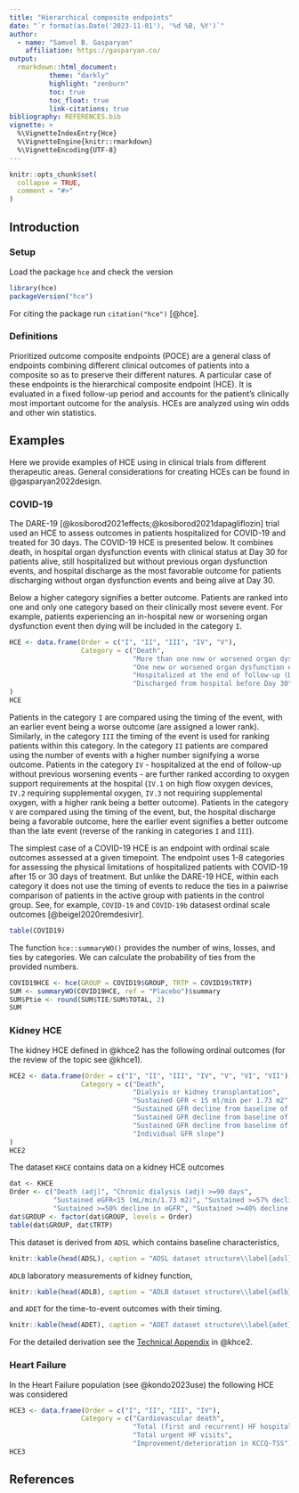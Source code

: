 ```yaml
---
title: "Hierarchical composite endpoints"
date: "`r format(as.Date('2023-11-01'), '%d %B, %Y')`"
author:
  - name: "Samvel B. Gasparyan"
    affiliation: https://gasparyan.co/
output:
  rmarkdown::html_document:
          theme: "darkly"
          highlight: "zenburn"
          toc: true
          toc_float: true
          link-citations: true 
bibliography: REFERENCES.bib
vignette: >
  %\VignetteIndexEntry{Hce}
  %\VignetteEngine{knitr::rmarkdown}
  %\VignetteEncoding{UTF-8}
---
```


```r
knitr::opts_chunk$set(
  collapse = TRUE,
  comment = "#>"
)
```

## Introduction


### Setup

Load the package `hce` and check the version

```r
library(hce)
packageVersion("hce")
```

For citing the package run `citation("hce")` [@hce].

### Definitions

Prioritized outcome composite endpoints (POCE) are a general class of endpoints combining different clinical outcomes of patients into a composite so as to preserve their different natures. A particular case of these endpoints is the hierarchical composite endpoint (HCE). It is evaluated in a fixed follow-up period and accounts for the patient’s clinically most important outcome for the analysis. HCEs are analyzed using win odds and other win statistics.

## Examples

Here we provide examples of HCE using in clinical trials from different therapeutic areas. General considerations for creating HCEs can be found in @gasparyan2022design.

### COVID-19

The DARE-19 [@kosiborod2021effects;@kosiborod2021dapagliflozin] trial used an HCE to assess outcomes in patients hospitalized for COVID-19 and treated for 30 days. The COVID-19 HCE is presented below. It combines death, in hospital organ dysfunction events with clinical status at Day 30 for patients alive, still hospitalized but without previous organ dysfunction events, and hospital discharge as the most favorable outcome for patients discharging without organ dysfunction events and being alive at Day 30. 

Below a higher category signifies a better outcome. Patients are ranked into one and only one category based on their clinically most severe event. For example, patients experiencing an in-hospital new or worsening organ dysfunction event then dying will be included in the category `I`.

```r
HCE <- data.frame(Order = c("I", "II", "III", "IV", "V"), 
                  Category = c("Death", 
                               "More than one new or worsened organ dysfunction events", 
                               "One new or worsened organ dysfunction event", 
                               "Hospitalized at the end of follow-up (Day 30)", 
                               "Discharged from hospital before Day 30")
)
HCE
```

Patients in the category `I` are compared using the timing of the event, with an earlier event being a worse outcome (are assigned a lower rank). Similarly, in the category `III` the timing of the event is used for ranking patients within this category. In the category `II` patients are compared using the number of events with a higher number signifying a worse outcome. Patients in the category `IV` - hospitalized at the end of follow-up without previous worsening events - are further ranked according to oxygen support requirements at the hospital (`IV.1` on high flow oxygen devices, `IV.2` requiring supplemental oxygen, `IV.3` not requiring supplemental oxygen, with a higher rank being a better outcome). Patients in the category `V` are compared using the timing of the event, but, the hospital discharge being a favorable outcome, here the earlier event signifies a better outcome than the late event (reverse of the ranking in categories `I` and `III`).

The simplest case of a COVID-19 HCE is an endpoint with ordinal scale outcomes assessed at a given timepoint. The endpoint uses 1-8 categories for assessing the physical limitations of hospitalized patients with COVID-19 after 15 or 30 days of treatment. But unlike the DARE-19 HCE, within each category it does not use the timing of events to reduce the ties in a paiwrise comparison of patients in the active group with patients in the control group. See, for example, `COVID-19` and `COVID-19b` datasest ordinal scale outcomes [@beigel2020remdesivir].

```r
table(COVID19)
```

The function `hce::summaryWO()` provides the number of wins, losses, and ties by categories. We can calculate the probability of ties from the provided numbers.

```r
COVID19HCE <- hce(GROUP = COVID19$GROUP, TRTP = COVID19$TRTP)
SUM <- summaryWO(COVID19HCE, ref = "Placebo")$summary
SUM$Ptie <- round(SUM$TIE/SUM$TOTAL, 2)
SUM
```

### Kidney HCE

The kidney HCE defined in @khce2 has the following ordinal outcomes (for the review of the topic see @khce1).


```r
HCE2 <- data.frame(Order = c("I", "II", "III", "IV", "V", "VI", "VII"), 
                  Category = c("Death", 
                               "Dialysis or kidney transplantation", 
                               "Sustained GFR < 15 ml/min per 1.73 m2", 
                               "Sustained GFR decline from baseline of >= 57%", 
                               "Sustained GFR decline from baseline of >= 50%",
                               "Sustained GFR decline from baseline of >= 40%",
                               "Individual GFR slope")
)
HCE2
```

The dataset `KHCE` contains data on a kidney HCE outcomes

```r
dat <- KHCE
Order <- c("Death (adj)", "Chronic dialysis (adj) >=90 days", 
           "Sustained eGFR<15 (mL/min/1.73 m2)", "Sustained >=57% decline in eGFR", 
           "Sustained >=50% decline in eGFR", "Sustained >=40% decline in eGFR", "eGFR slope")   
dat$GROUP <- factor(dat$GROUP, levels = Order)
table(dat$GROUP, dat$TRTP)
```

This dataset is derived from `ADSL` which contains baseline characteristics, 

```r
knitr::kable(head(ADSL), caption = "ADSL dataset structure\\label{adsl}")
```

`ADLB` laboratory measurements of kidney function, 

```r
knitr::kable(head(ADLB), caption = "ADLB dataset structure\\label{adlb}")
```

and `ADET` for the time-to-event outcomes with their timing. 

```r
knitr::kable(head(ADET), caption = "ADET dataset structure\\label{adet}")
```

For the detailed derivation see the [Technical Appendix](https://cdn-links.lww.com/permalink/jsn/e/jsn_2023_09_29_heerspink_1_sdc1.pdf) in @khce2.




### Heart Failure

In the Heart Failure population (see @kondo2023use) the following HCE was considered

```r
HCE3 <- data.frame(Order = c("I", "II", "III", "IV"), 
                  Category = c("Cardiovascular death", 
                               "Total (first and recurrent) HF hospitalizations", 
                               "Total urgent HF visits", 
                               "Improvement/deterioration in KCCQ-TSS"))
HCE3
```


## References